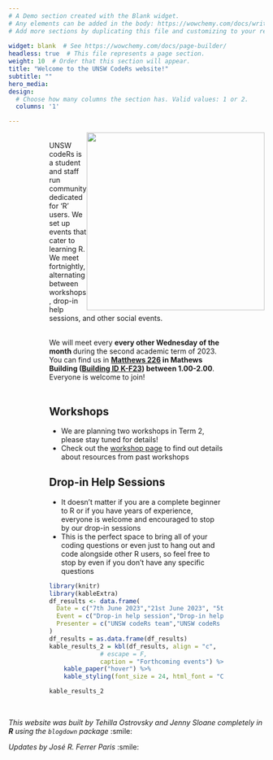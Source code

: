 ```yaml
---
# A Demo section created with the Blank widget.
# Any elements can be added in the body: https://wowchemy.com/docs/writing-markdown-latex/
# Add more sections by duplicating this file and customizing to your requirements.
 
widget: blank  # See https://wowchemy.com/docs/page-builder/
headless: true  # This file represents a page section.
weight: 10  # Order that this section will appear.
title: "Welcome to the UNSW CodeRs website!"
subtitle: ""
hero_media: 
design:
  # Choose how many columns the section has. Valid values: 1 or 2.
  columns: '1'

---
```


<img src="/home/welcome_files/logo.png" width=350 style = "margin-left: 0px; margin-right: 0px; float:right;" >

<div style = "margin-left: 80px; margin-right: 80px;">

<br>
UNSW codeRs is a student and staff run community dedicated for 'R' users. We set up events that cater to learning R. We meet fortnightly, alternating between workshops, drop-in help sessions, and other social events. <br><br>


We will meet every <strong> every other Wednesday of the month </strong> during the second academic term of 2023. <br> 
You can find us in <strong> [Matthews 226](https://studentvip.com.au/unsw/kensington/maps/133861) in Mathews Building ([Building ID K-F23](https://www.learningenvironments.unsw.edu.au/physical-spaces/mathews-building/k-f23-226-mathews-226))  between 1.00-2.00</strong>. <br> Everyone is welcome to join!<br><br>


## **Workshops**

- We are planning two workshops in Term 2, please stay tuned for details!
- Check out the [workshop page](workshops/) to find out details about resources from past workshops

## **Drop-in Help Sessions** 

- It doesn't matter if you are a complete beginner to R or if you have years of experience, everyone is welcome and encouraged to stop by our drop-in sessions
- This is the perfect space to bring all of your coding questions or even just to hang out and code alongside other R users, so feel free to stop by even if you don't have any specific questions 



```r
library(knitr)
library(kableExtra)
df_results <- data.frame(
  Date = c("7th June 2023","21st June 2023", "5th July 2023", "19th July 2023", "2nd August 2023"),
  Event = c("Drop-in help session","Drop-in help session","Workshop","Drop-in help session","Workshop"),
  Presenter = c("UNSW codeRs team","UNSW codeRs team","Gary Truong","UNSW codeRs team","Anikó Tóth")
)
df_results = as.data.frame(df_results)
kable_results_2 = kbl(df_results, align = "c",
              # escape = F,
              caption = "Forthcoming events") %>%
    kable_paper("hover") %>%
    kable_styling(font_size = 24, html_font = "Courier New",full_width=FALSE)
```

```r
kable_results_2
```

</div>

<br>

*This website was built by Tehilla Ostrovsky and Jenny Sloane completely in **R** using the `blogdown` package* :smile:


*Updates by José R. Ferrer Paris* :smile:
